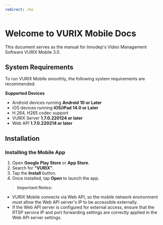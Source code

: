 ```yaml
---
redirect: /ko
---
```


# Welcome to VURIX Mobile Docs

This document serves as the manual for Innodep's Video Management Software VURIX Mobile 3.0.

## System Requirements

To run VURIX Mobile smoothly, the following system requirements are recommended:

**Supported Devices**
- Android devices running **Android 10 or Later**
- iOS devices running **iOS/iPad 14.0 or Later**
- H.264, H265 codec support
- VURIX Server **1.7.0.220124 or later**
- Web API **1.7.0.220214 or later**

## Installation

### **Installing the Mobile App**

1. Open **Google Play Store** or **App Store**.
2. Search for **“VURIX”**.
3. Tap the **Install** button.
4. Once installed, tap **Open** to launch the app.


>**Important Notes:**
- VURIX Mobile connects via Web API, so the mobile network environment must allow the Web API server's IP to be accessible externally.
- If the Web API server is configured for external access, ensure that the RTSP service IP and port forwarding settings are correctly applied in the Web API server settings.
